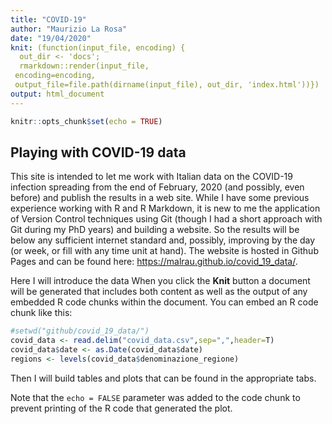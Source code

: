 ```yaml
---
title: "COVID-19"
author: "Maurizio La Rosa"
date: "19/04/2020"
knit: (function(input_file, encoding) {
  out_dir <- 'docs';
  rmarkdown::render(input_file,
 encoding=encoding,
 output_file=file.path(dirname(input_file), out_dir, 'index.html'))})
output: html_document
---
```


```r
knitr::opts_chunk$set(echo = TRUE)
```

## Playing with COVID-19 data

This site is intended to let me work with Italian data on the COVID-19 infection spreading from the end of February, 2020 (and possibly, even before) and publish the results in a web site. 
While I have some previous experience working with R and R Markdown, it is new to me the application of Version Control techniques using Git (though I had a short approach with Git during my PhD years) and building a website.
So the results will be below any sufficient internet standard and, possibly, improving by the day (or week, or fill with any time unit at hand). 
The website is hosted in Github Pages and can be found here: <https://malrau.github.io/covid_19_data/>.

Here I will introduce the data When you click the **Knit** button a document will be generated that includes both content as well as the output of any embedded R code chunks within the document. You can embed an R code chunk like this:

```r
#setwd("github/covid_19_data/")
covid_data <- read.delim("covid_data.csv",sep=",",header=T)
covid_data$date <- as.Date(covid_data$date)
regions <- levels(covid_data$denominazione_regione)

```

Then I will build tables and plots that can be found in the appropriate tabs.

Note that the `echo = FALSE` parameter was added to the code chunk to prevent printing of the R code that generated the plot.
